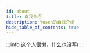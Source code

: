 ---
id: about
title: 自我介绍
description: Yusen的自我介绍
hide_table_of_contents: true
---


:::info
这个人很懒，什么也没写(
:::